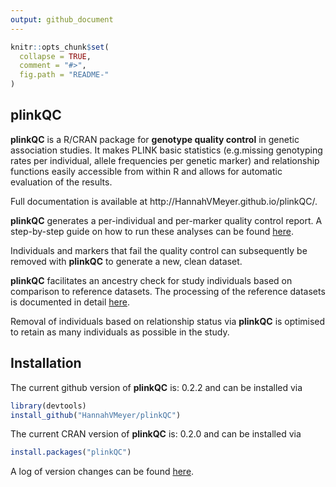 ```yaml
---
output: github_document
---
```


<!-- README.md is generated from README.Rmd. Please edit that file -->

```r
knitr::opts_chunk$set(
  collapse = TRUE,
  comment = "#>",
  fig.path = "README-"
)
```

## <i class="fa fa-map" aria-hidden="true"></i> plinkQC

**plinkQC** is a R/CRAN package for **genotype quality control** in genetic
association studies. It makes PLINK basic statistics (e.g.missing genotyping
rates per individual, allele frequencies per genetic marker) and relationship
functions easily accessible from within R and allows for automatic evaluation
of the results.

Full documentation is available at http://HannahVMeyer.github.io/plinkQC/.

**plinkQC** generates a per-individual and per-marker quality control report.
A step-by-step guide on how to run these analyses can be found
[here](https://hannahvmeyer.github.io/plinkQC/articles/plinkQC.html).

Individuals and markers that fail the quality control can subsequently be
removed with **plinkQC** to generate a new, clean dataset.

**plinkQC** facilitates an ancestry check for study individuals based on
comparison to reference datasets. The processing of the reference datasets is
documented in detail
[here](https://hannahvmeyer.github.io/plinkQC/articles/AncestryCheck.html).

Removal of individuals based on relationship status via **plinkQC** is optimised
to retain as many individuals as possible in the study.

## <i class="fa fa-rocket" aria-hidden="true"></i> Installation

The current github version of **plinkQC**  is: 0.2.2 and can be
installed via
```r
library(devtools)
install_github("HannahVMeyer/plinkQC")
```
The current CRAN version of **plinkQC**  is: 0.2.0 and can be
installed via
```r
install.packages("plinkQC")
```

A log of version changes can be found
[here](https://github.com/HannahVMeyer/plinkQC/blob/master/NEWS.md).
